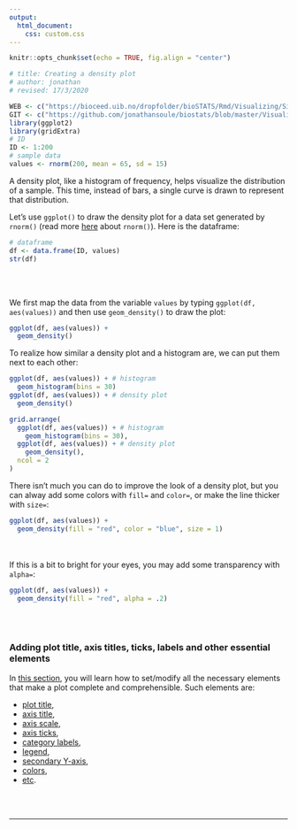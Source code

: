 ```yaml
---
output:
  html_document:
    css: custom.css
--- 
```


```r
knitr::opts_chunk$set(echo = TRUE, fig.align = "center")

# title: Creating a density plot
# author: jonathan
# revised: 17/3/2020

WEB <- c("https://bioceed.uib.no/dropfolder/bioSTATS/Rmd/Visualizing/Simple/density-plot.html")
GIT <- c("https://github.com/jonathansoule/biostats/blob/master/Visualizing/Simple/density-plot.Rmd")
library(ggplot2)
library(gridExtra)
# ID
ID <- 1:200
# sample data
values <- rnorm(200, mean = 65, sd = 15)
```
A density plot, like a histogram of frequency, helps visualize the distribution of a sample. This time, instead of bars, a single curve is drawn to represent that distribution. 

Let's use `ggplot()` to draw the density plot for a data set generated by `rnorm()` (read more [here](https://biostats.w.uib.no/4-generating-random-series/){target="_blank"} about `rnorm()`). Here is the dataframe:
```r
# dataframe
df <- data.frame(ID, values)
str(df)
```
<br/><br/>

We first map the data from the variable `values` by typing `ggplot(df, aes(values))` and then use `geom_density()` to draw the plot:
```r
ggplot(df, aes(values)) +
  geom_density()
```

To realize how similar a density plot and a histogram are, we can put them next to each other:
```r
ggplot(df, aes(values)) + # histogram
  geom_histogram(bins = 30)
ggplot(df, aes(values)) + # density plot
  geom_density()
```
```r
grid.arrange(
  ggplot(df, aes(values)) + # histogram
    geom_histogram(bins = 30),
  ggplot(df, aes(values)) + # density plot
    geom_density(),
  ncol = 2
)
```

There isn't much you can do to improve the look of a density plot, but you can alway add some colors with `fill=` and `color=`, or make the line thicker with `size=`:
```r
ggplot(df, aes(values)) +
  geom_density(fill = "red", color = "blue", size = 1)
```
<br/><br/>
If this is a bit to bright for your eyes, you may add some transparency with `alpha=`:
```r
ggplot(df, aes(values)) +
  geom_density(fill = "red", alpha = .2)
```
<br/><br/>

### Adding plot title, axis titles, ticks, labels and other essential elements

In [this section](https://biostats.w.uib.no/topics/data-visualization-with-ggplot2/essential-elements/){target="_blank"}, you will learn how to set/modify all the necessary elements that make a plot complete and comprehensible. Such elements are:

+ [plot title](https://biostats.w.uib.no/title/){target="_blank"}, 
+ [axis title](https://biostats.w.uib.no/axis-titles/){target="_blank"},
+ [axis scale](https://biostats.w.uib.no/axis-scale/){target="_blank"},
+ [axis ticks](https://biostats.w.uib.no/axis-ticks/){target="_blank"},
+ [category labels](https://biostats.w.uib.no/category-labels/){target="_blank"},
+ [legend](https://biostats.w.uib.no/legend/){target="_blank"},
+ [secondary Y-axis](https://biostats.w.uib.no/secondary-y-axis/){target="_blank"},
+ [colors](https://biostats.w.uib.no/choosing-colors-for-your-plot/){target="_blank"},
+ [etc](https://biostats.w.uib.no/topics/data-visualization-with-ggplot2/essential-elements/){target="_blank"}.

<br/><br/>

***
<!-- UNCOMMENT TO ACTIVATE
Get the Rmarkdown file corresponding to this page on [GitHub](`r GIT`){target="_blank"}.
-->
